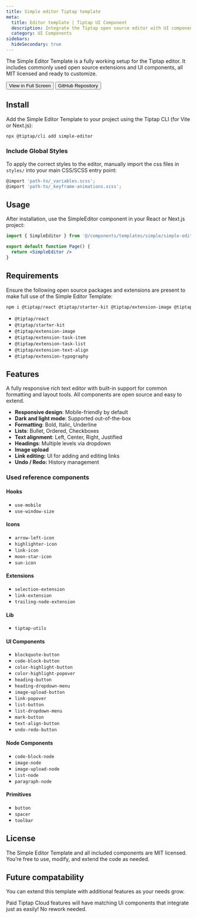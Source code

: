 ```yaml
---
title: Simple editor Tiptap template
meta:
  title: Editor template | Tiptap UI Component
  description: Integrate the Tiptap open source editor with UI components and open source extensions. More in the docs.
  category: UI Components
sidebars:
  hideSecondary: true
---
```



The Simple Editor Template is a fully working setup for the Tiptap editor. It includes commonly used open source extensions and UI components, all MIT licensed and ready to customize.

<CodeDemo isLarge src="https://template.tiptap.dev/preview/templates/simple" />

<div className="flex items-center gap-4 mt-8">
  <Button variant="primary" size="medium">
    <Link
      href="http://template.tiptap.dev/preview/templates/simple"
      className="flex items-center justify-center gap-2"
    >
      View in Full Screen
      <ArrowRightIcon className="size-3.5" />
    </Link>
  </Button>
  <Button variant="secondary" size="medium">
    <Link
      href="https://github.com/ueberdosis/tiptap-ui-components/tree/main/apps/web/src/components/tiptap-templates/simple"
      className="flex items-center justify-center gap-2"
    >
      GitHub Repository
    </Link>
  </Button>
</div>

## Install

Add the Simple Editor Template to your project using the Tiptap CLI (for Vite or Next.js):

```bash
npx @tiptap/cli add simple-editor
```

### Include Global Styles

To apply the correct styles to the editor, manually import the css files in `styles/` into your main CSS/SCSS entry point:

```jsx
@import 'path-to/_variables.scss';
@import 'path-to/_keyframe-animations.scss';
```

## Usage

After installation, use the SimpleEditor component in your React or Next.js project:

```jsx
import { SimpleEditor } from '@/components/templates/simple/simple-editor'

export default function Page() {
  return <SimpleEditor />
}
```

## Requirements

Ensure the following open source packages and extensions are present to make full use of the Simple Editor Template:

```bash
npm i @tiptap/react @tiptap/starter-kit @tiptap/extension-image @tiptap/extension-task-item @tiptap/extension-task-list @tiptap/extension-text-align @tiptap/extension-typography
```

- `@tiptap/react`
- `@tiptap/starter-kit`
- `@tiptap/extension-image`
- `@tiptap/extension-task-item`
- `@tiptap/extension-task-list`
- `@tiptap/extension-text-align`
- `@tiptap/extension-typography`

## Features

A fully responsive rich text editor with built-in support for common formatting and layout tools. All components are open source and easy to extend.

- **Responsive design**: Mobile-friendly by default
- **Dark and light mode**: Supported out-of-the-box
- **Formatting**: Bold, Italic, Underline
- **Lists**: Bullet, Ordered, Checkboxes
- **Text alignment**: Left, Center, Right, Justified
- **Headings**: Multiple levels via dropdown
- **Image upload**
- **Link editing:** UI for adding and editing links
- **Undo / Redo:** History management

### Used reference components

#### Hooks

- `use-mobile`
- `use-window-size`

#### Icons

- `arrow-left-icon`
- `highlighter-icon`
- `link-icon`
- `moon-star-icon`
- `sun-icon`

#### Extensions

- `selection-extension`
- `link-extension`
- `trailing-node-extension`

#### Lib

- `tiptap-utils`

#### UI Components

- `blockquote-button`
- `code-block-button`
- `color-highlight-button`
- `color-highlight-popover`
- `heading-button`
- `heading-dropdown-menu`
- `image-upload-button`
- `link-popover`
- `list-button`
- `list-dropdown-menu`
- `mark-button`
- `text-align-button`
- `undo-redo-button`

#### Node Components

- `code-block-node`
- `image-node`
- `image-upload-node`
- `list-node`
- `paragraph-node`

#### Primitives

- `button`
- `spacer`
- `toolbar`

## License

The Simple Editor Template and all included components are MIT licensed. You’re free to use, modify, and extend the code as needed.

## Future compatability

You can extend this template with additional features as your needs grow.

Paid Tiptap Cloud features will have matching UI components that integrate just as easily! No rework needed.
